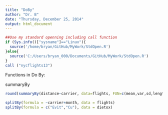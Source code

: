 ```yaml
---
title: "DoBy"
author: "Dr. B"
date: "Thursday, December 25, 2014"
output: html_document
---
```


```r
##Use my standard openning including call function
if (Sys.info()["sysname"]=="Linux"){
  source('/home/bryan/GitHub/MyWork/StdOpen.R')     
}else{
  source('C:/Users/bryan_000/Documents/GitHub/MyWork/StdOpen.R')   
}
call ("nycflights13")
```

Functions in Do By:

summaryBy
```r
round(summaryBy(distance~carrier, data=flights, FUN=c(mean,var,sd,length)),2)
```

```r

splitBy(formula = ~carrier+month, data = flights)
splitBy(formula = c("Evit","Cu"), data = dietox)
```